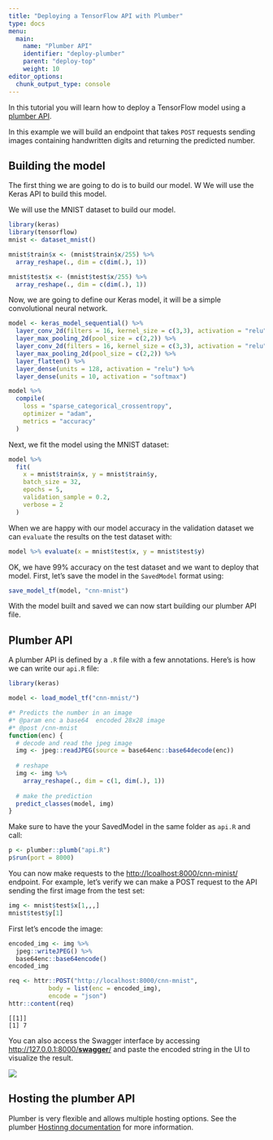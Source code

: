 ```yaml
---
title: "Deploying a TensorFlow API with Plumber"
type: docs
menu:
  main:
    name: "Plumber API"
    identifier: "deploy-plumber"
    parent: "deploy-top"
    weight: 10
editor_options: 
  chunk_output_type: console
---
```


In this tutorial you will learn how to deploy a TensorFlow model using a [plumber API](https://www.rplumber.io/).

In this example we will build an endpoint that takes `POST` requests sending images containing handwritten digits and returning the predicted number.

## Building the model

The first thing we are going to do is to build our model. W
We will use the Keras API to build this model.

We will use the MNIST dataset to build our model.

```r
library(keras)
library(tensorflow)
mnist <- dataset_mnist()

mnist$train$x <- (mnist$train$x/255) %>% 
  array_reshape(., dim = c(dim(.), 1))

mnist$test$x <- (mnist$test$x/255) %>% 
  array_reshape(., dim = c(dim(.), 1))

```

Now, we are going to define our Keras model, it will be a simple convolutional neural 
network.

```r
model <- keras_model_sequential() %>% 
  layer_conv_2d(filters = 16, kernel_size = c(3,3), activation = "relu") %>% 
  layer_max_pooling_2d(pool_size = c(2,2)) %>% 
  layer_conv_2d(filters = 16, kernel_size = c(3,3), activation = "relu") %>% 
  layer_max_pooling_2d(pool_size = c(2,2)) %>% 
  layer_flatten() %>% 
  layer_dense(units = 128, activation = "relu") %>% 
  layer_dense(units = 10, activation = "softmax")

model %>% 
  compile(
    loss = "sparse_categorical_crossentropy",
    optimizer = "adam",
    metrics = "accuracy"
  )
```

Next, we fit the model using the MNIST dataset:

```r
model %>% 
  fit(
    x = mnist$train$x, y = mnist$train$y,
    batch_size = 32,
    epochs = 5,
    validation_sample = 0.2,
    verbose = 2
  )
```

When we are happy with our model accuracy in the validation dataset we can `evaluate` 
the results on the test dataset with:

```r
model %>% evaluate(x = mnist$test$x, y = mnist$test$y)
```

OK, we have 99% accuracy on the test dataset and we want to deploy that model.
First, let's save the model in the `SavedModel` format using:

```r
save_model_tf(model, "cnn-mnist")
```

With the model built and saved we can now start building our plumber API file.

## Plumber API

A plumber API is defined by a `.R` file with a few annotations. Here's is how we can write our `api.R` file:

```r
library(keras)

model <- load_model_tf("cnn-mnist/")

#* Predicts the number in an image
#* @param enc a base64  encoded 28x28 image
#* @post /cnn-mnist
function(enc) {
  # decode and read the jpeg image
  img <- jpeg::readJPEG(source = base64enc::base64decode(enc))
  
  # reshape
  img <- img %>% 
    array_reshape(., dim = c(1, dim(.), 1))
  
  # make the prediction
  predict_classes(model, img)
}
```

Make sure to have the your SavedModel in the same folder as `api.R` and call:

```r
p <- plumber::plumb("api.R")
p$run(port = 8000)
```

You can now make requests to the [http://lcoalhost:8000/cnn-minist/](http://lcoalhost:8000/cnn-minist/) endpoint. For example, let's verify we can make a POST request to the API sending the first image from the test set:

```r
img <- mnist$test$x[1,,,]
mnist$test$y[1]
```

First let's encode the image:

```r
encoded_img <- img %>% 
  jpeg::writeJPEG() %>% 
  base64enc::base64encode()
encoded_img
```

```r
req <- httr::POST("http://localhost:8000/cnn-mnist",
           body = list(enc = encoded_img), 
           encode = "json")
httr::content(req)
```

```
[[1]]
[1] 7
```

You can also access the Swagger interface by accessing [http://127.0.0.1:8000/__swagger__/](http://127.0.0.1:8000/__swagger__/) and paste the encoded string in the UI to visualize the result.

![](../images/swagger.png)

## Hosting the plumber API

Plumber is very flexible and allows multiple hosting options. See the plumber [Hostinng documentation](https://www.rplumber.io/docs/hosting.html) for more information.